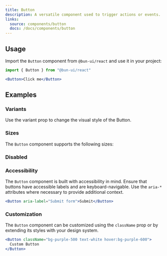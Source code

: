 ```yaml
---
title: Button
description: A versatile component used to trigger actions or events.
links:
  source: components/button
  docs: /docs/components/button
---
```


<ComponentPreview name="button-basic" />

## Usage

Import the `Button` component from `@bun-ui/react` and use it in your project:

```jsx
import { Button } from "@bun-ui/react"
```

```jsx
<Button>Click me</Button>
```

## Examples

### Variants

Use the variant prop to change the visual style of the Button.

<ComponentPreview name="button-variants" />

### Sizes

The `Button` component supports the following sizes:

<ComponentPreview name="button-sizes" />

### Disabled

<ComponentPreview name="button-disabled" />

### Accessibility

The `Button` component is built with accessibility in mind. Ensure that buttons
have accessible labels and are keyboard-navigable. Use the `aria-*` attributes
where necessary to provide additional context.

```jsx
<Button aria-label="Submit form">Submit</Button>
```

### Customization

The `Button` component can be customized using the `className` prop or by
extending its styles with your design system.

```jsx
<Button className="bg-purple-500 text-white hover:bg-purple-600">
  Custom Button
</Button>
```
